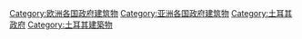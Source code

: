 [[Category:欧洲各国政府建筑物‎|Category:欧洲各国政府建筑物‎]]
[[Category:亚洲各国政府建筑物‎|Category:亚洲各国政府建筑物‎]]
[[Category:土耳其政府|Category:土耳其政府]]
[[Category:土耳其建築物|Category:土耳其建築物]]